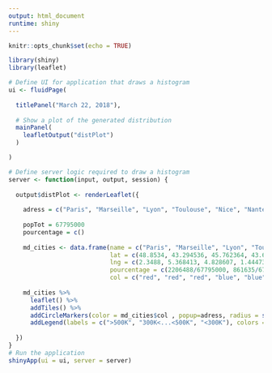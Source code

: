 ```yaml
---
output: html_document
runtime: shiny
---
```


```r
knitr::opts_chunk$set(echo = TRUE)
```


```r
library(shiny)
library(leaflet)

# Define UI for application that draws a histogram
ui <- fluidPage(
   
  titlePanel("March 22, 2018"),
  
  # Show a plot of the generated distribution
  mainPanel(
    leafletOutput("distPlot")
  )

)

# Define server logic required to draw a histogram
server <- function(input, output, session) {
   
  output$distPlot <- renderLeaflet({
    
    adress = c("Paris", "Marseille", "Lyon", "Toulouse", "Nice", "Nantes", "Strasbourg", "Montpellier", "Bordeaux", "Rennes")
    
    popTot = 67795000
    pourcentage = c()
    
    md_cities <- data.frame(name = c("Paris", "Marseille", "Lyon", "Toulouse", "Nice", "Nantes", "Strasbourg", "Montpellier", "Bordeaux", "Rennes"),
                            lat = c(48.8534, 43.294536, 45.762364, 43.603160, 43.696475, 47.2173, 48.5833, 43.608525, 44.840296, 48.111842),
                            lng = c(2.3488, 5.368413, 4.828607, 1.444732, 7.276213, -1.5534, 7.75, 3.876564, -0.572699, -1.679958),
                            pourcentage = c(2206488/67795000, 861635/67795000, 513273/67795000, 471941/67795000, 342522/67795000, 303382/67795000, 277270/67795000, 277639/67795000, 249712/67795000, 215366/67795000),
                            col = c("red", "red", "red", "blue", "blue", "blue", "green", "green", "green", "green"))
    
    md_cities %>%
      leaflet() %>%
      addTiles() %>%
      addCircleMarkers(color = md_cities$col , popup=adress, radius = sqrt(md_cities$pourcentage) * 200) %>%
      addLegend(labels = c(">500K", "300K<...<500K", "<300K"), colors = c("red", "blue", "green"), title = "Population of 10 biggest french towns")
    
  })
}
# Run the application 
shinyApp(ui = ui, server = server)
```

